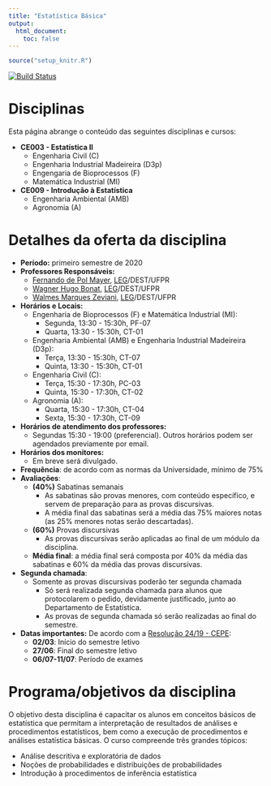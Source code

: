 ```yaml
---
title: "Estatística Básica"
output:
  html_document:
    toc: false
---
```


```r
source("setup_knitr.R")
```

[![Build Status](https://travis-ci.org/leg-ufpr/estbas.svg?branch=master)](https://travis-ci.org/leg-ufpr/estbas)

<!-- <div class="alert alert-danger" role="alert"> -->
<!-- </div> -->

# Disciplinas

Esta página abrange o conteúdo das seguintes disciplinas e cursos:

- **CE003 - Estatística II**
  - Engenharia Civil (C)
  - Engenharia Industrial Madeireira (D3p)
  - Engengaria de Bioprocessos (F)
  - Matemática Industrial (MI)
- **CE009 - Introdução à Estatística**
  - Engenharia Ambiental (AMB)
  - Agronomia (A)

# Detalhes da oferta da disciplina

- **Período:** primeiro semestre de 2020
- **Professores Responsáveis:**
  - [Fernando de Pol Mayer][], [LEG][]/DEST/UFPR
  - [Wagner Hugo Bonat][], [LEG][]/DEST/UFPR
  - [Walmes Marques Zeviani][], [LEG][]/DEST/UFPR
- **Horários e Locais:**
  - Engenharia de Bioprocessos (F) e Matemática Industrial (MI):
    - Segunda, 13:30 - 15:30h, PF-07
    - Quarta, 13:30 - 15:30h, CT-01
  - Engenharia Ambiental (AMB) e Engenharia Industrial Madeireira (D3p):
    - Terça, 13:30 - 15:30h, CT-07
    - Quinta, 13:30 - 15:30h, CT-01
  - Engenharia Civil (C):
    - Terça, 15:30 - 17:30h, PC-03
    - Quinta, 15:30 - 17:30h, CT-02
  - Agronomia (A):
    - Quarta, 15:30 - 17:30h, CT-04
    - Sexta, 15:30 - 17:30h, CT-09
- **Horários de atendimento dos professores:**
    - Segundas 15:30 - 19:00 (preferencial). Outros horários
      podem ser agendados previamente por email.
- **Horários dos monitores:**
  - Em breve será divulgado.
- **Frequência**: de acordo com as normas da Universidade, mínimo de 75%
- **Avaliações**:
  - **(40%)** Sabatinas semanais
    - As sabatinas são provas menores, com conteúdo específico, e servem
      de preparação para as provas discursivas.
    - A média final das sabatinas será a média das 75% maiores notas (as
    25% menores notas serão descartadas).
  - **(60%)** Provas discursivas
    - As provas discursivas serão aplicadas ao final de um módulo da
      disciplina.
  - **Média final**: a média final será composta por 40% da média das
    sabatinas e 60% da média das provas discursivas.
- **Segunda chamada**:
  - Somente as provas discursivas poderão ter segunda chamada
    - Só será realizada segunda chamada para alunos que protocolarem o
      pedido, devidamente justificado, junto ao Departamento de
      Estatística.
    - As provas de segunda chamada só serão realizadas ao final do
      semestre.
- **Datas importantes:** De acordo com a [Resolução 24/19 - CEPE][]:
    - **02/03**: Início do semestre letivo
    - **27/06**: Final do semestre letivo
    - **06/07-11/07**: Período de exames

# Programa/objetivos da disciplina

O objetivo desta disciplina é capacitar os alunos em conceitos básicos
de estatística que permitam a interpretação de resultados de análises e
procedimentos estatísticos, bem como a execução de procedimentos e
análises estatística básicas. O curso compreende três grandes tópicos:

- Análise descritiva e exploratória de dados
- Noções de probabilidades e distribuições de probabilidades
- Introdução à procedimentos de inferência estatística

<!-- links -->

[Fernando de Pol Mayer]: http://leg.ufpr.br/~fernandomayer
[Wagner Hugo Bonat]: http://leg.ufpr.br/~wbonat
[Walmes Marques Zeviani]: http://leg.ufpr.br/~walmes
[LEG]: http://www.leg.ufpr.br
[Resolução 24/19 - CEPE]: http://www.soc.ufpr.br/portal/wp-content/uploads/2019/11/cepe-24.19.pdf

